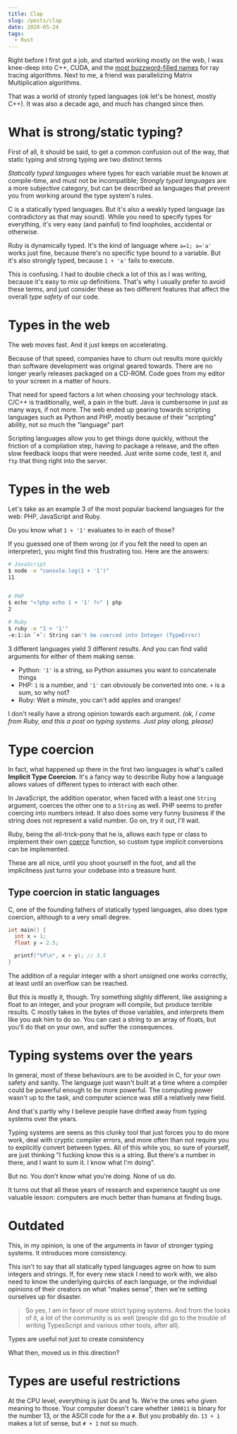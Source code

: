 ```yaml
---
title: Clap
slug: /posts/clap
date: 2020-05-24
tags:
  - Rust
---
```



[typespecs]: https://hexdocs.pm/elixir/typespecs.html
[sppm]: https://www.ci.i.u-tokyo.ac.jp/~hachisuka/sppm.pdf
[cuda]: https://en.wikipedia.org/wiki/CUDA

Right before I first got a job, and started working mostly on the web, I was knee-deep into C++, CUDA, and the [most
buzzword-filled names](sppm) for ray tracing algorithms. Next to me, a friend was parallelizing Matrix Multiplication algorithms.

That was a world of stronly typed languages (ok let's be honest, mostly C++).
It was also a decade ago, and much has changed since then.

<HalfWidthImage src={rayTracingGif} alt="Ray Tracing" />

# What is strong/static typing?

First of all, it should be said, to get a common confusion out of the way, that static typing and strong typing are two
distinct terms

*Statically typed languages* where types for each variable must be known at compile-time, and must not be incompatible;
*Strongly typed languages* are a more subjective category, but can be described as languages that prevent you from
working around the type system's rules.

C is a statically typed languages. But it's also a weakly typed language (as contradictory as that may sound). While you
need to specify types for everything, it's very easy (and painful) to find loopholes, accidental or otherwise.

Ruby is dynamically typed. It's the kind of language where `a=1; a='a'` works just fine, because there's no specific
type bound to a variable. But it's also strongly typed, because `1 + 'a'` fails to execute.

This is confusing. I had to double check a lot of this as I was writing, because it's easy to mix up definitions. That's
why I usually prefer to avoid these terms, and just consider these as two different features that affect the overall
*type safety* of our code.

# Types in the web

The web moves fast. And it just keeps on accelerating.

Because of that speed, companies have to churn out results more quickly than software development was original geared towards. There are no longer yearly releases packaged on a CD-ROM. Code goes from my editor to your screen in a matter of hours.

That need for speed factors a lot when choosing your technology stack. C/C++ is traditionally, well, a pain in the butt. Java is cumbersome in just as many ways, if not more.
The web ended up gearing towards scripting languages such as Python and PHP, mostly because of their "scripting" ability, not so much the "language" part

Scripting languages allow you to get things done quickly, without the friction of a compilation step, having to package
a release, and the often slow feedback loops that were needed.
Just write some code, test it, and `ftp` that thing right into the server.


# Types in the web

Let's take as an example 3 of the most popular backend languages for the web: PHP, JavaScript and Ruby.

Do you know what `1 + '1'` evaluates to in each of those?

If you guessed one of them wrong (or if you felt the need to open an interpreter), you might find this frustrating too.
Here are the answers:

```bash
# JavaScript
$ node -e "console.log(1 + '1')"
11


# PHP
$ echo "<?php echo 1 + '1' ?>" | php
2

# Ruby
$ ruby -e "1 + '1'"
-e:1:in `+`: String can't be coerced into Integer (TypeError)
```

3 different languages yield 3 different results. And you can find valid arguments for either of them making sense.

- Python: `'1'` is a string, so Python assumes you want to concatenate things
- PHP: `1` is a number, and `'1'` can obviously be converted into one. `+` is a sum, so why not?
- Ruby: Wait a minute, you can't add apples and oranges!

I don't really have a strong opinion towards each argument. *(ok, I come from Ruby, and this a post on typing systems.
Just play along, please)*

# Type coercion

In fact, what happened up there in the first two languages is what's called **Implicit Type Coercion**. It's a fancy way to describe
Ruby
how a language allows values of different types to interact with each other.

In JavaScript, the addition operator, when faced with a least one `String` argument, coerces the other one to a `String`
as well. PHP seems to prefer coercing into numbers intead. It also does some very funny business if the string does not
represent a valid number. Go on, try it out, I'll wait.

Ruby, being the all-trick-pony that he is, allows each type or class to implement their own [coerce](https://apidock.com/ruby/Integer/coerce) function, so custom type implicit conversions can be implemented.

These are all nice, until you shoot yourself in the foot, and all the implicitness just turns your codebase into
a treasure hunt.


## Type coercion in static languages

C, one of the founding fathers of statically typed languages, also does type coercion, although to a very small degree.

```C
int main() {
  int x = 1;
  float y = 2.5;

  printf("%f\n", x + y); // 3.5
}
```

The addition of a regular integer with a short unsigned one works correctly, at least until an overflow can be reached.

But this is mostly it, though. Try something slighly different, like assigning a float to an integer, and your program
will compile, but produce terrible results.
C mostly takes in the bytes of those variables, and interprets them like you ask him to do so. You can cast a string to
an array of floats, but you'll do that on your own, and suffer the consequences.

# Typing systems over the years

In general, most of these behaviours are to be avoided in C, for your own safety and sanity. The language just wasn't built at a time where a compiler could be powerful enough to be more powerful. The computing power wasn't up to the task, and computer science was still a relatively new field.

And that's partly why I believe people have drifted away from typing systems over the years.

Typing systems are seens as this clunky tool that just forces you to do more work, deal with cryptic compiler errors,
and more often than not require you to explicitly convert between types. All of this while you, so sure of yourself, are
just thinking "I fucking know this is a string. But there's a number in there, and I want to sum it. I know what I'm
doing".

But no. You don't know what you're doing. None of us do.

It turns out that all these years of research and experience taught us one valuable lesson: computers are much better
than humans at finding bugs.


# Outdated 

This, in my opinion, is one of the arguments in favor of stronger typing systems. It introduces more consistency.

This isn't to say that all statically typed languages agree on how to sum integers and strings. 
If, for every new stack I need to work with, we also need to know the underlying quircks of each language, or the
individual opinions of their creators on what "makes sense", then we're setting ourselves up for disaster.

> So yes, I am in favor of more strict typing systems. And from the looks of it, a lot of the community is as well (people
> did go to the trouble of writing TypesScript and various other tools, after all).

Types are useful not just to create consistency

What then, moved us in this direction?

# 

# Types are useful restrictions

At the CPU level, everything is just 0s and 1s. We're the ones who given meaning to those.
Your computer doesn't care whether `100011` is binary for the number 13, or the ASCII code for the a `#`. But you probably do. `13 + 1`
makes a lot of sense, but `# + 1` not so much.

